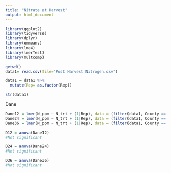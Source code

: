 ```yaml
---
title: "Nitrate at Harvest"
output: html_document
---
```


```r
library(ggplot2)
library(tidyverse)
library(dplyr)
library(emmeans)
library(lme4)
library(lmerTest)
library(multcomp)
```


```r
getwd()
data1= read.csv(file="Post Harvest Nitrogen.csv")

data1 = data1 %>%
  mutate(Rep= as.factor(Rep))

str(data1)
```

Dane
```r
Dane12 = lmer(N_ppm ~ N_trt + (1|Rep), data = (filter(data1, County == "Dane", Depth == "0-12")))
Dane24 = lmer(N_ppm ~ N_trt + (1|Rep), data = (filter(data1, County == "Dane", Depth == "12-24")))
Dane36 = lmer(N_ppm ~ N_trt + (1|Rep), data = (filter(data1, County == "Dane", Depth == "24-36")))
```

```r
D12 = anova(Dane12)
#Not significant

D24 = anova(Dane24)
#Not significant

D36 = anova(Dane36)
#Not significant
```